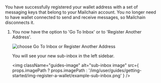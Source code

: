 You have successfully registered your wallet address with a set of messaging keys that belong to your Mailchain account. You no longer need to have wallet connected to send and receive messages, so Mailchain disconnects it.

1.  You now have the option to 'Go To Inbox' or to 'Register Another Address'.

    <img
    	className="guides-image"
    	alt="choose Go To Inbox or Register Another Address"
    	src="/img/user/guides/getting-started/img-register-a-wallet/happy-messaging-near.png"
    />

    You will see your new sub-inbox in the left sidebar.

    <img
    	className="guides-image"
    	alt="sub-inbox image"
    	src={
    		props.imagePath
    			? props.imagePath
    			: '/img/user/guides/getting-started/img-register-a-wallet/example-sub-inbox.png'
    	}
    />
